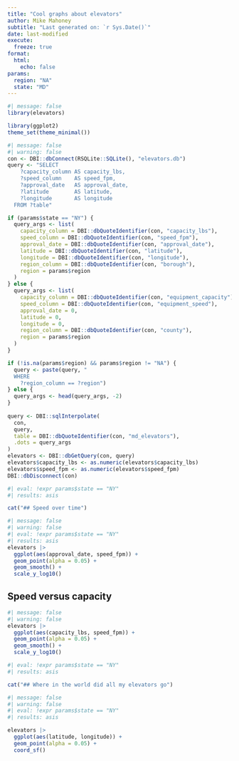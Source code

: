 ```yaml
---
title: "Cool graphs about elevators"
author: Mike Mahoney
subtitle: "Last generated on: `r Sys.Date()`"
date: last-modified
execute:
  freeze: true
format: 
  html: 
    echo: false
params: 
  region: "NA"
  state: "MD"
---
```


```r
#| message: false
library(elevators)

library(ggplot2)
theme_set(theme_minimal())
```

```r
#| message: false
#| warning: false
con <- DBI::dbConnect(RSQLite::SQLite(), "elevators.db")
query <- "SELECT 
    ?capacity_column AS capacity_lbs, 
    ?speed_column    AS speed_fpm,
    ?approval_date   AS approval_date,
    ?latitude        AS latitude, 
    ?longitude       AS longitude
  FROM ?table"

if (params$state == "NY") {
  query_args <- list(
    capacity_column = DBI::dbQuoteIdentifier(con, "capacity_lbs"),
    speed_column = DBI::dbQuoteIdentifier(con, "speed_fpm"),
    approval_date = DBI::dbQuoteIdentifier(con, "approval_date"),
    latitude = DBI::dbQuoteIdentifier(con, "latitude"),
    longitude = DBI::dbQuoteIdentifier(con, "longitude"),
    region_column = DBI::dbQuoteIdentifier(con, "borough"),
    region = params$region
  )
} else {
  query_args <- list(
    capacity_column = DBI::dbQuoteIdentifier(con, "equipment_capacity"),
    speed_column = DBI::dbQuoteIdentifier(con, "equipment_speed"),
    approval_date = 0,
    latitude = 0,
    longitude = 0,
    region_column = DBI::dbQuoteIdentifier(con, "county"),
    region = params$region
  )
}

if (!is.na(params$region) && params$region != "NA") {
  query <- paste(query, "
  WHERE 
    ?region_column == ?region")
} else {
  query_args <- head(query_args, -2)
}
  
query <- DBI::sqlInterpolate(
  con, 
  query, 
  table = DBI::dbQuoteIdentifier(con, "md_elevators"),
  .dots = query_args
)
elevators <- DBI::dbGetQuery(con, query)
elevators$capacity_lbs <- as.numeric(elevators$capacity_lbs)
elevators$speed_fpm <- as.numeric(elevators$speed_fpm)
DBI::dbDisconnect(con)
```

```r
#| eval: !expr params$state == "NY"
#| results: asis

cat("## Speed over time")
```

```r
#| message: false
#| warning: false
#| eval: !expr params$state == "NY"
#| results: asis
elevators |> 
  ggplot(aes(approval_date, speed_fpm)) + 
  geom_point(alpha = 0.05) + 
  geom_smooth() + 
  scale_y_log10()
```

## Speed versus capacity

```r
#| message: false
#| warning: false
elevators |> 
  ggplot(aes(capacity_lbs, speed_fpm)) + 
  geom_point(alpha = 0.05) + 
  geom_smooth() + 
  scale_y_log10()
```

```r
#| eval: !expr params$state == "NY"
#| results: asis

cat("## Where in the world did all my elevators go")
```

```r
#| message: false
#| warning: false
#| eval: !expr params$state == "NY"
#| results: asis

elevators |> 
  ggplot(aes(latitude, longitude)) + 
  geom_point(alpha = 0.05) + 
  coord_sf()
```

